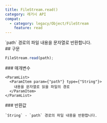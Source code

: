 ```yaml
---
title: FileStream.read()
category: 레거시 API
compat:
  - category: legacy/Object/FileStream
    feature: read
---
```


<Section>
  `path` 경로의 파일 내용을 문자열로 반환합니다.
</Section>
<Section>
  ## 구문

  ~~~js
  FileStream.read(path);
  ~~~

  <Section>
    ### 매개변수

    <ParamList>
      <ParamItem param={"path"} type={"String"}>
        내용을 문자열로 읽을 파일의 경로
      </ParamItem>
    </ParamList>
  </Section>
  <Section>
    ### 반환값

    `String` - `path` 경로의 파일 내용을 반환합니다.
  </Section>
</Section>